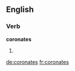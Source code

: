 
==English==

===Verb===
'''coronates'''

# {{third-person singular of|coronate}}

[[de:coronates]]
[[fr:coronates]]